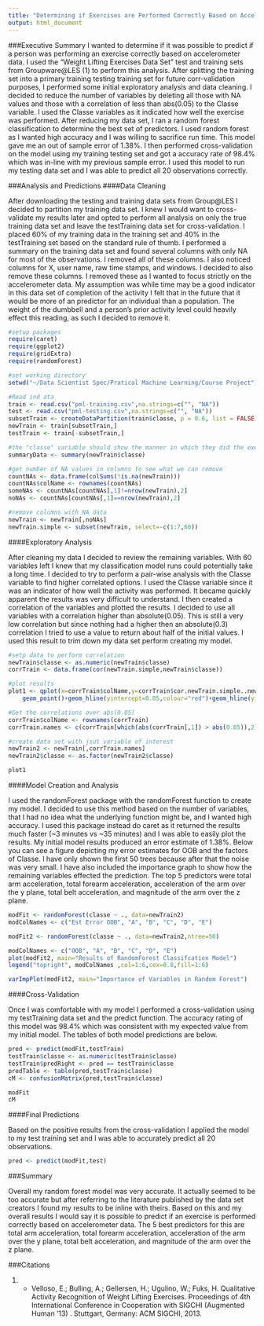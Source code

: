 ```yaml
---
title: "Determining if Exercises are Performed Correctly Based on Accelerometer Data"
output: html_document
---
```


###Executive Summary
I wanted to determine if it was possible to predict if a person was performing an exercise correctly based on accelerometer data. I used the "Weight Lifting Exercises Data Set" test and training sets from Groupware@LES (1) to perform this analysis. After splitting the training set into a primary training testing training set for future corr-validation purposes, I performed some initial exploratory analysis and data cleaning. I decided to reduce the number of variables by deleting all those with NA values and those with a correlation of less than abs(0.05) to the Classe variable. I used the Classe variables as it indicated how well the exercise was performed. After reducing my data set, I ran a random forest classification to determine the best set of predictors. I used random forest as I wanted high accuracy and I was willing to sacrifice run time. This model gave me an out of sample error of 1.38%. I then performed cross-validation on the model using my training testing set and got a accuracy rate of 98.4% which was in-line with my previous sample error. I used this model to run my testing data set and I was able to predict all 20 observations correctly.

###Analysis and Predictions
####Data Cleaning

After downloading the testing and training data sets from Group@LES I decided to partition my training data set. I knew I would want to cross-validate my results later and opted to perform all analysis on only the true training data set and leave the testTraining data set for cross-validation. I placed 60% of my training data in the training set and 40% in the testTraining set based on the standard rule of thumb. I performed a summary on the training data set and found several columns with only NA for most of the observations. I removed all of these columns. I also noticed columns for X, user name, raw time stamps, and windows. I decided to also remove these columns. I removed these as I wanted to focus strictly on the accelerometer data. My assumption was while time may be a good indicator in this data set of completion of the activity I felt that in the future that it would be more of an predictor for an individual than a population. The weight of the dumbbell and a person's prior activity level could heavily effect this reading, as such I decided to remove it.

```r
#setup packages
require(caret)
require(ggplot2)
require(gridExtra)
require(randomForest)

#set working directory
setwd("~/Data Scientist Spec/Pratical Machine Learning/Course Project")

#Read ind ata
train <- read.csv("pml-training.csv",na.strings=c("", "NA"))
test <- read.csv("pml-testing.csv",na.strings=c("", "NA"))
subsetTrain <- createDataPartition(train$classe, p = 0.6, list = FALSE)
newTrain <- train[subsetTrain,]
testTrain <- train[-subsetTrain,]

#the "classe" variable should show the manner in which they did the exercise
summaryData <- summary(newTrain$classe)

#get number of NA values in columns to see what we can remove
countNAs <- data.frame(colSums(!is.na(newTrain)))
countNAs$colName <- rownames(countNAs)
someNAs <- countNAs[countNAs[,1]!=nrow(newTrain),2]
noNAs <- countNAs[countNAs[,1]==nrow(newTrain),2]

#remove columns with NA data
newTrain <- newTrain[,noNAs]
newTrain.simple <- subset(newTrain, select=-c(1:7,60))

```

####Exploratory Analysis

After cleaning my data I decided to review the remaining variables. With 60 variables left I knew that my classification model runs could potentially take a long time. I decided to try to perform a pair-wise analysis with the Classe variable to find higher correlated options. I used the Classe variable since it was an indicator of how well the activity was performed. It became quickly apparent the results was very difficult to understand. I then created a correlation of the variables and plotted the results. I decided to use all variables with a correlation higher than absolute(0.05). This is still a very low correlation but since nothing had a higher then an absolute(0.3) correlation I tried to use a value to return about half of the initial values. I used this result to trim down my data set perform creating my model.

```r
#setp data to perform correlation
newTrain$classe <- as.numeric(newTrain$classe)
corrTrain <- data.frame(cor(newTrain.simple,newTrain$classe))

#plot results
plot1 <- qplot(x=corrTrain$colName,y=corrTrain$cor.newTrain.simple..newTrain.classe.,ylab="Correlation",xlab="Variable",main="Correlation of Non-NA Variables to the Classe Variable")+
    geom_point()+geom_hline(yintercept=0.05,colour="red")+geom_hline(yintercept=-0.05,colour="red")+geom_hline(yintercept=0.0,colour="black")+theme(axis.text.x = element_text(angle = 90, vjust = 0.5, hjust=1))

#Get the correlations over abs(0.05)
corrTrain$colName <- rownames(corrTrain)
corrTrain.names <- c(corrTrain[which(abs(corrTrain[,1]) > abs(0.05)),2],"classe")

#create data set with jsut variable of interest
newTrain2 <- newTrain[,corrTrain.names]
newTrain2$classe <- as.factor(newTrain2$classe)

```

```r
plot1
```

####Model Creation and Analysis

I used the randomForest package with the randomForest function to create my model. I decided to use this method based on the number of variables, that I had no idea what the underlying function might be, and I wanted high accuracy. I used this package instead do caret as it returned the results much faster (~3 minutes vs ~35 minutes) and I was able to easily plot the results. My initial model results produced an error estimate of 1.38%. Below you can see a figure depicting my error estimates for OOB and the factors of Classe. I have only shown the first 50 trees because after that the noise was very small. I have also included the importance graph to show how the remaining variables effected the prediction. The top 5 predictors were total arm acceleration, total forearm acceleration, acceleration of the arm over the y plane, total belt acceleration, and magnitude of the arm over the z plane.

```r
modFit <- randomForest(classe ~ ., data=newTrain2)
modColNames <- c("Est Error OOB", "A", "B", "C", "D", "E")

modFit2 <- randomForest(classe ~ ., data=newTrain2,ntree=50)

modColNames <- c("OOB", "A", "B", "C", "D", "E")
plot(modFit2, main="Results of RandomForest Classifcation Model")
legend("topright", modColNames ,col=1:6,cex=0.8,fill=1:6)

varImpPlot(modFit2, main="Importance of Variables in Random Forest")
```

####Cross-Validation

Once I was comfortable with my model I performed a cross-validation using my testTraining data set and the predict function. The accuracy rating of this model was 98.4% which was consistent with my expected value from my initial model. The tables of both model predictions are below.

```r
pred <- predict(modFit,testTrain)
testTrain$classe <- as.numeric(testTrain$classe)
testTrain$predRight <- pred == testTrain$classe
predTable <- table(pred,testTrain$classe)
cM <- confusionMatrix(pred,testTrain$classe)
```

```r
modFit
cM
```

####Final Predictions

Based on the positive results from the cross-validation I applied the model to my test training set and I was able to accurately predict all 20 observations.

```r
pred <- predict(modFit,test)
```

###Summary

Overall my random forest model was very accurate. It actually seemed to be too accurate but after referring to the literature published by the data set creators I found my results to be inline with theirs. Based on this and my overall results I would say it is possible to predict if an exercise is performed correctly based on accelerometer data. The 5 best predictors for this are total arm acceleration, total forearm acceleration, acceleration of the arm over the y plane, total belt acceleration, and magnitude of the arm over the z plane.

###Citations

(1) - Velloso, E.; Bulling, A.; Gellersen, H.; Ugulino, W.; Fuks, H. Qualitative Activity Recognition of Weight Lifting Exercises. Proceedings of 4th International Conference in Cooperation with SIGCHI (Augmented Human '13) . Stuttgart, Germany: ACM SIGCHI, 2013.